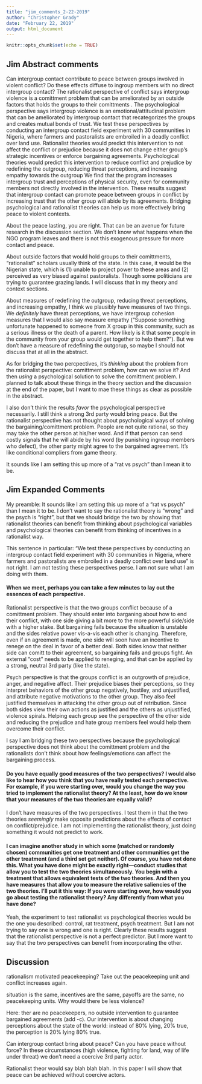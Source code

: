 ```yaml
---
title: "jim_comments_2-22-2019"
author: "Christopher Grady"
date: "February 22, 2019"
output: html_document
---
```


```r
knitr::opts_chunk$set(echo = TRUE)
```

## Jim Abstract comments

Can intergroup contact contribute to peace between groups involved in violent conflict?  Do these effects diffuse to ingroup members with no direct intergroup contact?  <!--I might want to know whether the “peace” lasts.  I guess you cannot answer this.-->  The rationalist perspective of conflict says intergroup violence is a comittment problem that can be ameliorated by an outside factors that holds the groups to their comittments <!--(What outside factors hold the groups to their commitments in this case, especially in the long-run?)-->.  The psychological perspective says intergroup violence is an emotional/attitudinal problem that can be ameliorated by intergroup contact that recategorizes the groups <!--(?)--> and creates mutual bonds of trust.  We test these perspectives by conducting an intergroup contact field experiment with 30 communities in Nigeria, where farmers and pastoralists are embroiled in a deadly conflict over land use.  Rationalist theories would predict this <!--particular--> intervention to not affect the conflict or prejudice because it does not change either group's strategic incentives or enforce bargaining agreements.  Psychological theories would predict this intervention to reduce conflict and prejudice by redefining the outgroup, reducing threat perceptions, and increasing empathy towards the outgroup <!--(you have measures of all of these?).-->  We find that the program increases intergroup trust and perceptions of physical security, even for community members not directly involved in the intervention.  These results suggest that intergroup contact can promote peace between groups in conflict by increasing trust that the other group will abide by its agreements.  Bridging psychological and rationalist theories can help us more effectively bring peace to violent contexts.  <!--Not sure what this means.  Are you testing the two, as you say at the outset, or are you trying to bridge them, whatever this means?  Or are you saying that, in your particular case, your intervention both increased intergroup trust and perceptions of physical security?  Your results seem to favor the psychological theory, don’t they?-->


About the peace lasting, you are right.  That can be an avenue for future research in the discussion section.  We don't know what happens when the NGO program leaves and there is not this exogenous pressure for more contact and peace.

About outside factors that would hold groups to their comittments, "rationalist" scholars usually think of the state.  In this case, it would be the Nigerian state, which is (1) unable to project power to these areas and (2) perceived as very biased against pastoralists.  Though some politicians are trying to guarantee grazing lands.  I will discuss that in my theory and context sections.

About measures of redefining the outgroup, reducing threat perceptions, and increasing empathy, I think we plausibly have measures of two things.  We _definitely_ have threat perceptions, we have intergroup cohesion measures that I would also say measure empathy ("Suppose something unfortunate happened to someone from X group in this community, such as a serious illness or the death of a parent. How likely is it that some people in the community from your group would get together to help them?").  But we don't have a measure of redefining the outgorup, so maybe I should not discuss that at all in the abstract.

As for bridging the two percpectives, it's _thinking_ about the problem from the rationalist perspective: comittment problem, how can we solve it?  And then _using_ a psychological solution to solve the comittment problem.  I planned to talk about these things in the theory section and the discussion at the end of the paper, but I want to mae these things as clear as possible in the abstract.

I also don't think the results _favor_ the psychological perspective necessarily.  I still think a strong 3rd party would bring peace.  But the rationalist perspective has not thought about psychological ways of solving the bargaining/comittment problem.  People are not quite rational, so they may take the other person at his/her word. And if that person can send costly signals that he will abide by his word (by punishing ingroup members who defect), the other party might agree to the bargained agreement.  It's like conditional compliers from game theory.

It sounds like I am setting this up more of a "rat vs psych" than I mean it to be.

## Jim Expanded Comments

My preamble: It sounds like I am setting this up more of a "rat vs psych" than I mean it to be.  I don't want to say the rationalist theory is "wrong" and the psych is "right", but that we should bridge the two by showing that rationalist theories can benefit from thinking about psychological variables and psychological theories can benefit from thinking of incentives in a rationalist way.

This sentence in particular: "We test these perspectives by conducting an intergroup contact field experiment with 30 communities in Nigeria, where farmers and pastoralists are embroiled in a deadly conflict over land use" is not right.  I am not testing these perspectives perse.  I am not sure what I am doing with them.

#### When we meet, perhaps you can take a few minutes to lay out the essences of each perspective.  

Rationalist perspective is that the two groups conflict because of a comittment problem.  They should enter into barganing about how to end their conflict, with one side giving a bit more to the more powerful side/side with a higher stake.  But bargaining fails because the situation is unstable and the sides relative power vis-a-vis each other is changing.  Therefore, even if an agreement is made, one side will soon have an incentive to renege on the deal in favor of a better deal.  Both sides know that neither side can comitt to their agreement, so bargaining fails and groups fight.  An external "cost" needs to be applied to reneging, and that can be applied by a strong, neutral 3rd party (like the state).

Psych perspective is that the groups conflict is an outgrowth of prejudice, anger, and negative affect.  Their prejudice biases their perceptions, so they interpret behaviors of the other group negatively, hostiley, and unjustified, and attribute negative motivations to the other group.  They also feel justified themselves in attacking the other group out of retribution.  Since both sides view their own actions as justified and the others as unjustified, violence spirals.  Helping each group see the perspective of the other side and reducing the prejudice and hate group members feel would help them overcome their conflict.

I say I am bridging these two perspectives because the psychological perspective does not think about the comittment problem and the rationalists don't think about how feelings/emotions can affect the bargaining process.

#### Do you have equally good measures of the two perspectives?  I would also like to hear how you think that you have really tested each perspective.  For example, if you were starting over, would you change the way you tried to implement the rationalist theory?  At the least, how do we know that your measures of the two theories are equally valid?  

I don't have measures of the two perspectives.  I test them in that the two theories _seemingly_ make opposite predictions about the effects of contact on conflict/prejudice.  I am not implementing the rationalist theory, just doing something it would not predict to work.

#### I can imagine another study in which some (matched or randomly chosen) communities get one treatment and other communities get the other treatment (and a third set get neither).  Of course, you have not done this.  What you have done might be exactly right—conduct studies that allow you to test the two theories simultaneously.  You begin with a treatment that allows equivalent tests of the two theories.  And then you have measures that allow you to measure the relative saliencies of the two theories. I’ll put it this way:  If you were starting over, how would you go about testing the rationalist theory?  Any differently from what you have done?

Yeah, the experiment to test rationalist vs psychological theories would be the one you described: control, rat treatment, psych treatment.  But I am not trying to say one is wrong and one is right.  Clearly these results suggest that the rationalist perspective is not a perfect predictor.  But I more want to say that the two perspectives can benefit from incorporating the other.




## Discussion

rationalism motivated peacekeeping?  Take out the peacekeeping unit and conflict increases again.

situation is the same, incentives are the same, payoffs are the same, no peacekeeping units.  Why would there be less violence?

Here: ther are no peacekeepers, no outside intervention to guarantee bargained agreements (add -c).  Our intervention is about changing perceptions about the state of the world: instead of 80% lying, 20% true, the perception is 20% lying 80% true.

Can intergroup contact bring about peace?  Can you have peace without force?  In these circumstances (high violence, fighting for land, way of life under threat) we don't need a coercive 3rd party actor.

Rationalist theor would say blah blah blah.  In this paper I will show that peace can be achieved without coercive actors.